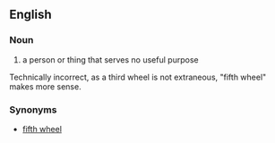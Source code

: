 ==English==

===Noun===
{{en-noun|sg=[[third]] [[wheel]]}}

# {{idiom}} a person or thing that serves no useful purpose

Technically incorrect, as a third wheel is not extraneous, "fifth wheel" makes more sense.

===Synonyms===
*[[fifth wheel]]